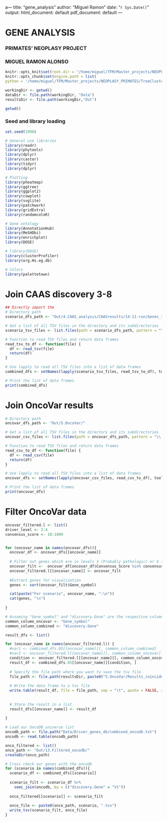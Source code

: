 a---
title: "gene_analysis"
author: "Miguel Ramon"
date: "`r Sys.Date()`"
output:
  html_document: default
  pdf_document: default
---

################################## 

# GENE ANALYSIS

### PRIMATES' NEOPLASY PROJECT

### MIGUEL RAMON ALONSO

################################## 

```r

knitr::opts_knit$set(root.dir = "/home/miguel/TFM/Master_projects/NEOPLASY_PRIMATES")
knitr::opts_chunk$set(engine.path = list(
python = '/home/miguel/TFM/Master_projects/NEOPLASY_PRIMATES/TreeCluster/venv/bin/python'))

```

```r

workingDir <- getwd()
dataDir <- file.path(workingDir, "Data")
resultsDir <- file.path(workingDir,"Out") 

```

```r

getwd()

```

### Seed and library loading

```r

set.seed(1998)

# General use libraries
library(readr)
library(phytools)
library(dplyr)
library(castor)
library(tidyr)
library(dplyr)

# Plotting
library(pheatmap)
library(ggtree)
library(ggplot2)
library(cowplot)
library(svglite)
library(patchwork)
library(gridExtra)
library(randomcoloR)

# Gene ontology
library(AnnotationHub)
library(MeSHDbi)
library(enrichplot)
library(DOSE)

# library(DOSE)
library(clusterProfiler)
library(org.Hs.eg.db)

# Colors
library(palettetown)

```

# Join CAAS discovery 3-8

```r

## Directly import the 
# Directory path
scenario_dfs_path <- "Out/4.CAAS_analysis/CAASresults/14-11-run/Genes_tables"

# Get a list of all TSV files in the directory and its subdirectories
scenario_tsv_files <- list.files(path = scenario_dfs_path, pattern = "\\.tsv$", full.names = TRUE, recursive = FALSE)

# Function to read TSV files and return data frames
read_tsv_to_df <- function(file) {
  df <- read_tsv(file)
  return(df)
}

# Use lapply to read all TSV files into a list of data frames
combined_dfs <- setNames(lapply(scenario_tsv_files, read_tsv_to_df), tools::file_path_sans_ext(basename(scenario_tsv_files)))

# Print the list of data frames
print(combined_dfs)

```

# Join OncoVar results

```r

# Directory path
oncovar_dfs_path <- "Out/5.OncoVar/"

# Get a list of all TSV files in the directory and its subdirectories
oncovar_csv_files <- list.files(path = oncovar_dfs_path, pattern = "\\.csv$", full.names = TRUE, recursive = FALSE)

# Function to read TSV files and return data frames
read_csv_to_df <- function(file) {
  df <- read_csv(file)
  return(df)
}

# Use lapply to read all TSV files into a list of data frames
oncovar_dfs <- setNames(lapply(oncovar_csv_files, read_csv_to_df), tools::file_path_sans_ext(basename(oncovar_csv_files)))

# Print the list of data frames
print(oncovar_dfs)

```

# Filter OncoVar data

```r
oncovar_filtered.l <- list()
driver_level <- 3:4
consensus_score <- 10:1000


for (oncovar_name in names(oncovar_dfs)){
  oncovar_df <- oncovar_dfs[[oncovar_name]]
  
  # Filter out genes which are in levels 3 (Probably pathologic) or 4 (Pathologic) according to OncoVar
  oncovar_filt <-  oncovar_df[oncovar_df$Consensus_Score %in% consensus_score, ]
  oncovar_filtered.l[[oncovar_name]] <- oncovar_filt
  
  #Extract genes for visualization
  genes <- sort(oncovar_filt$Gene_symbol)

  cat(paste("For scenario", oncovar_name, ":\n"))
  cat(genes, "\n")
  
}
```


```r
# Assuming "Gene_symbol" and "discovery.Gene" are the respective column names
common_column_oncovar <- "Gene_symbol"
common_column_combined <- "discovery.Gene"

result_dfs <- list()

for (oncovar_name in names(oncovar_filtered.l)) {
  #var1 <- combined_dfs.05[[oncovar_name]][, common_column_combined]
  #var2 <- oncovar_filtered.l[[oncovar_name]][, common_column_oncovar]
  condition <- oncovar_filtered.l[[oncovar_name]][, common_column_oncovar] %in% combined_dfs.05[[oncovar_name]][, common_column_combined]
  result_df <- combined_dfs.05[[oncovar_name]][condition, ]
  
  # Specify the file path where you want to save the tsv file
  file_path <- file.path(resultsDir, paste0("5.OncoVar/Results_coincident/", oncovar_name, ".tsv"))
  
  # Write the data frame to a tsv file
  write.table(result_df, file = file_path, sep = "\t", quote = FALSE, row.names = FALSE, col.names = TRUE)
  
  
  # Store the result in a list
  result_dfs[[oncovar_name]] <- result_df
  
}
```


```r

# Load our OncoDB_universe list
oncodb_path <- file.path("Data/Driver_genes_db/combined_oncodb.txt")
oncodb <- read.table(oncodb_path)

onco_filtered <- list()
onco_path <- "Out/13.Filtered_oncodb/"
createDir(onco_path)

# Cross check our genes with the oncodb
for (scenario in names(combined_dfs)){
  scenario_df <- combined_dfs[[scenario]]
  
  scenario_filt <- scenario_df %>%
    semi_join(oncodb, by = c("discovery.Gene" = "V1"))
  
  onco_filtered[[scenario]] <- scenario_filt
  
  onco_file <- paste0(onco_path, scenario, ".tsv")
  write_tsv(scenario_filt, onco_file)
}

```